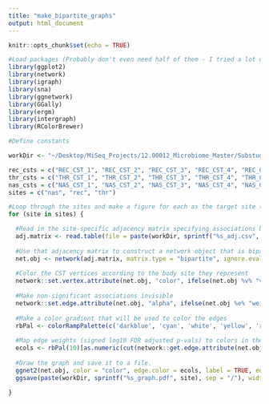 ```yaml
---
title: "make_bipartite_graphs"
output: html_document
---
```


```r
knitr::opts_chunk$set(echo = TRUE)
```

```r

#Load packages (Probably don't even need half of them - I tried a lot of things before I settled on this relatively simple solution.)
library(ggplot2)
library(network)
library(igraph)
library(sna)
library(ggnetwork)
library(GGally)
library(ergm)
library(intergraph)
library(RColorBrewer)

#Define constants

workDir <- "~/Desktop/MiSeq_Projects/12.00012_Microbiome_Master/Substudy_2_1a/analysis/stage_analysis_workspace/rigor_analysis/composition_modeling_data/workspace/bipartite_graph_workspace/" #Directory where files will be read from and written to

rec_csts = c("REC_CST_1", "REC_CST_2", "REC_CST_3", "REC_CST_4", "REC_CST_5", "REC_CST_6")
thr_csts = c("THR_CST_1", "THR_CST_2", "THR_CST_3", "THR_CST_4", "THR_CST_5", "THR_CST_6")
nas_csts = c("NAS_CST_1", "NAS_CST_2", "NAS_CST_3", "NAS_CST_4", "NAS_CST_5", "NAS_CST_6", "NAS_CST_7")
sites = c("nas", "rec", "thr")

#Loop through the sites and make a figure for each as the target site (i.e. predicted by the CSTs of the other two sites)
for (site in sites) {

  #Read in the site-specific adjacency matrix specifying associations between taxa and the CSTs of the other body sites
  adj.matrix <- read.table(file = paste(workDir, sprintf("%s_adj.csv", site), sep = "/"), header= T, sep= ",", row.names= 1)
  
  #Use that adjacency matrix to construct a network object that is bipartite
  net.obj <- network(adj.matrix, matrix.type = "bipartite", ignore.eval = FALSE, names.eval = "weights")
  
  #Color the CST vertices according to the body site they represent
  network::set.vertex.attribute(net.obj, "color", ifelse(net.obj %v% "vertex.names" %in% rec_csts, "violet", ifelse(net.obj %v% "vertex.names" %in% thr_csts, "yellow", ifelse(net.obj %v% "vertex.names" %in% nas_csts, "green", "grey75"))))
  
  #Make non-significant associations invisible
  network::set.edge.attribute(net.obj, "alpha", ifelse(net.obj %e% "weight" == 0.0, 0, 1))
  
  #Make a color gradient that will be used to color the edges
  rbPal <- colorRampPalette(c('darkblue', 'cyan', 'white', 'yellow', 'red'))
  
  #Map edge weights (signed log10 FDR adjusted p-vals) to colors in the gradient
  ecols <- rbPal(10)[as.numeric(cut(network::get.edge.attribute(net.obj, "weights"), breaks = 10))]
  
  #Draw the graph and save it to a file.
  ggnet2(net.obj, color = "color", edge.color = ecols, label = TRUE, edge.size = 1)
  ggsave(paste(workDir, sprintf("%s_graph.pdf", site), sep = "/"), width = 15, height = 15, units = "in")

}

```